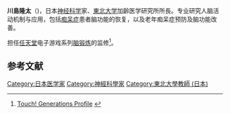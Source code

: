 {{Japanese|川島 隆太|kana=かわしま りゅうた|romaji=Kawashima Ryūta}}

'''川島隆太'''（{{bd|1959年|5月23日}})，日本[[神经科学|神经科学]]家、[[東北大学_(日本)|東北大学]]加齡医学研究所所長。专业研究人脑活动机制与应用，包括[[痴呆症|痴呆症]]患者脑功能的恢复，以及老年痴呆症预防及脑功能改善。

担任[[任天堂|任天堂]]电子游戏系列[[脑锻炼系列|脑锻炼]]的监修<ref name="touch">[http://www.touchgenerations.com/enGB/games_DS_TGP/brain_training/overview_brain_training.php Touch! Generations Profile] {{webarchive|url=https://web.archive.org/web/20070927203955/http://www.touchgenerations.com/enGB/games_DS_TGP/brain_training/overview_brain_training.php |date=2007-09-27 }}</ref>。

== 参考文献 ==

{{Reflist}}

{{脑锻炼系列}}

{{DEFAULTSORT:Kawashima Ryuuta}}
[[Category:日本医学家|Category:日本医学家]]
[[Category:神經科學家|Category:神經科學家]]
[[Category:東北大學教師_(日本)|Category:東北大學教師 (日本)]]

{{japan-bio-stub}}